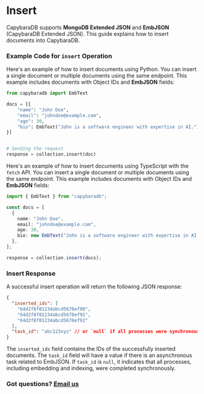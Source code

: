 
# Insert

<LanguageToggle />

CapybaraDB supports **MongoDB Extended JSON** and **EmbJSON** (CapybaraDB Extended JSON). This guide explains how to insert documents into CapybaraDB.

### Example Code for `insert` Operation

<LanguageContent lang="python">

Here's an example of how to insert documents using Python. You can insert a single document or multiple documents using the same endpoint. This example includes documents with Object IDs and **EmbJSON** fields:

```python copy filename="Python" showLineNumbers
from capybaradb import EmbText

docs = [{
    "name": "John Doe",
    "email": "johndoe@example.com",
    "age": 30,
    "bio": EmbText("John is a software engineer with expertise in AI.")
}]


# Sending the request
response = collection.insert(doc)
```

</LanguageContent>

<LanguageContent lang="typescript">

Here's an example of how to insert documents using TypeScript with the `fetch` API. You can insert a single document or multiple documents using the same endpoint. This example includes documents with Object IDs and **EmbJSON** fields:

```typescript copy filename="TypeScript" showLineNumbers
import { EmbText } from "capybaradb";

const docs = [
  {
    name: "John Doe",
    email: "johndoe@example.com",
    age: 30,
    bio: new EmbText("John is a software engineer with expertise in AI."),
  },
];

response = collection.insert(docs);
```

</LanguageContent>

### Insert Response

A successful insert operation will return the following JSON response:

```json copy filename="JSON" showLineNumbers
{
  "inserted_ids": [
    "64d2f8f01234abcd5678ef90",
    "64d2f8f01234abcd5678ef91",
    "64d2f8f01234abcd5678ef92"
  ],
  "task_id": "abc123xyz" // or `null` if all processes were synchronously completed
}
```

The `inserted_ids` field contains the IDs of the successfully inserted documents. The `task_id` field will have a value if there is an asynchronous task related to EmbJSON. If `task_id` is `null`, it indicates that all processes, including embedding and indexing, were completed synchronously.

### Got questions? [Email us](mailto:hello@capybaradb.co)

